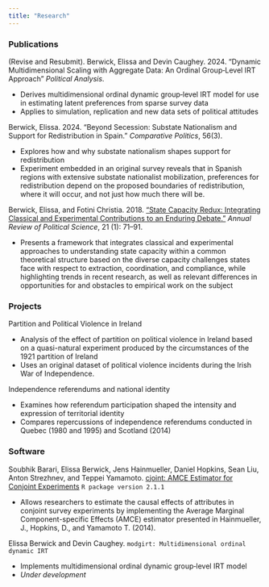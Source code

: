```yaml
---
title: "Research"
---
```


### Publications

(Revise and Resubmit). Berwick, Elissa and Devin Caughey. 2024. "Dynamic Multidimensional Scaling with Aggregate Data: An Ordinal Group‑Level IRT Approach" *Political Analysis*.

-   Derives multidimensional ordinal dynamic group‑level IRT model for use in estimating latent preferences from sparse survey data
-   Applies to simulation, replication and new data sets of political attitudes

Berwick, Elissa. 2024. "Beyond Secession: Substate Nationalism and Support for Redistribution in Spain." *Comparative Politics*, 56(3).

-   Explores how and why substate nationalism shapes support for redistribution
-   Experiment embedded in an original survey reveals that in Spanish regions with extensive substate nationalist mobilization, preferences for redistribution depend on the proposed boundaries of redistribution, where it will occur, and not just how much there will be.

Berwick, Elissa, and Fotini Christia. 2018. ["State Capacity Redux: Integrating Classical and Experimental Contributions to an Enduring Debate."](https://doi.org/10.1146/annurev-polisci-072215-012907) *Annual Review of Political Science*, 21 (1): 71--91.

-   Presents a framework that integrates classical and experimental approaches to understanding state capacity within a common theoretical structure based on the diverse capacity challenges states face with respect to extraction, coordination, and compliance, while highlighting trends in recent research, as well as relevant differences in opportunities for and obstacles to empirical work on the subject

### Projects

Partition and Political Violence in Ireland

-   Analysis of the effect of partition on political violence in Ireland based on a quasi-natural experiment produced by the circumstances of the 1921 partition of Ireland
-   Uses an original dataset of political violence incidents during the Irish War of Independence.

Independence referendums and national identity

-   Examines how referendum participation shaped the intensity and expression of territorial identity
-   Compares repercussions of independence referendums conducted in Quebec (1980 and 1995) and Scotland (2014)

### Software

Soubhik Barari, Elissa Berwick, Jens Hainmueller, Daniel Hopkins, Sean Liu, Anton Strezhnev, and Teppei Yamamoto. [cjoint: AMCE Estimator for Conjoint Experiments](https://cran.r-project.org/package=cjoint) `R package version 2.1.1`

-   Allows researchers to estimate the causal effects of attributes in conjoint survey experiments by implementing the Average Marginal Component-specific Effects (AMCE) estimator presented in Hainmueller, J., Hopkins, D., and Yamamoto T. (2014).

Elissa Berwick and Devin Caughey. `modgirt: Multidimensional ordinal dynamic IRT`

-   Implements multidimensional ordinal dynamic group‑level IRT model
-   *Under development*
